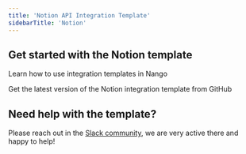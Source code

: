 ```yaml
---
title: 'Notion API Integration Template'
sidebarTitle: 'Notion'
---
```


## Get started with the Notion template

<Card title="How to use integration templates"
      href="/understand/concepts/templates"
      icon="book-open">
    Learn how to use integration templates in Nango
</Card>

<Card title="Get the Notion template"
      href="https://github.com/NangoHQ/nango/tree/master/integration-templates/notion"
      icon="github">
    Get the latest version of the Notion integration template from GitHub
</Card>

## Need help with the template?
Please reach out in the [Slack community](https://nango.dev/slack), we are very active there and happy to help!